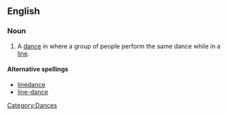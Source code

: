 ==English==
{{wikipedia}}

===Noun===
{{en-noun|sg=[[line]] [[dance]]}}

# A [[dance]] in where a group of people perform the same dance while in a [[line]].

====Alternative spellings====
* [[linedance]]
* [[line-dance]]

{{anagrams:en/acdeeilnn}}
[[Category:Dances]]